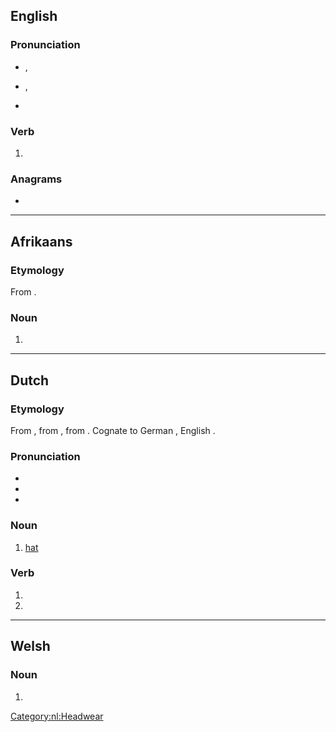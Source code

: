 ==English==

===Pronunciation===
* {{a|UK}} {{enPR|hōd}}, {{IPA|/həʊd/|lang=en}}
* {{a|US}} {{enPR|hōd}}, {{IPA|/hoʊd/|lang=en}}
* {{rhymes|əʊd|lang=en}}

===Verb===
{{head|en|verb form}}

# {{en-past of|hoe}}

===Anagrams===
* {{anagrams|en|hode|ohed}}

----

==Afrikaans==

===Etymology===
From {{etyl|nl|af}} {{m|nl|hoed}}.

===Noun===
{{af-noun|hoede|pl2=hoedens}}

# {{l|en|hat}}

----

==Dutch==

===Etymology===
From {{inh|nl|dum|hoet}}, from {{inh|nl|odt|*huot}}, from {{inh|nl|gem-pro|*hōdaz}}. Cognate to German {{m|de|Hut}}, English {{m|en|hood}}.

===Pronunciation===
* {{rhymes|ut|lang=nl}}
* {{IPA|/ɦut/|lang=nl}}
* {{audio|Nl-hoed.ogg|Audio|lang=nl}}

===Noun===
{{nl-noun|m|-en|hoedje}}

# [[hat]]

===Verb===
{{nl-verb-form}}

# {{nl-verb form of|p=1|n=sg|t=pres|m=ind|hoeden}}
# {{nl-verb form of|m=imp|hoeden}}

[[Category:nl:Headwear]]

----

==Welsh==

===Noun===
{{head|cy|mutated noun}}

# {{h-prothesis of|hoed|lang=cy}}